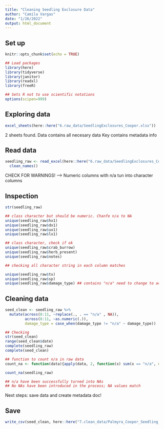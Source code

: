```yaml
---
title: "Cleaning Seedling Exclosure Data"
author: "Camila Vargas"
date: "1/26/2022"
output: html_document
---
```

## Set up

```r
knitr::opts_chunk$set(echo = TRUE)

## Load packages
library(here)
library(tidyverse)
library(janitor)
library(readxl)
library(freeR)

## Sets R not to use scientific notations
options(scipen=999) 

```

## Exploring data
```r

excel_sheets(here::here("6.raw_data/SeedlingExclosures_Cooper.xlsx"))

```

2 sheets found. 
Data contains all necesary data
Key contains metadata info

## Read data
```r
seedling_raw <- read_excel(here::here("6.raw_data/SeedlingExclosures_Cooper.xlsx"), sheet = "Data") %>% 
  clean_names()
```

CHECK FOR WARNINGS! --> Numeric columns with n/a tun into character columns


## Inspection
```r
str(seedling_raw)

## class character but should be numeric. Chanfe n/a to NA
unique(seedling_raw$hx1)
unique(seedling_raw$dx1)
unique(seedling_raw$ux1)
unique(seedling_raw$lx1)

## class character, check if ok
unique(seedling_raw$crab_burrow)
unique(seedling_raw$herb_present)
unique(seedling_raw$notes)

## checking all character string in each column matches

unique(seedling_raw$tx)
unique(seedling_raw$sp)
unique(seedling_raw$damage_type) ## contains "n/a" need to change to actual NAs
```


## Cleaning data
```r
seed_clean <- seedling_raw %>%
  mutate(across(8:11, ~replace(., . == "n/a" , NA)),
         across(8:11, ~as.numeric(.)),
         damage_type = case_when(damage_type != "n/a" ~ damage_type))

## Checking
str(seed_clean)
range(seed_clean$date)
complete(seedling_raw)
complete(seed_clean)

## function to count n/a in raw data
count_na <- function(data){apply(data, 2, function(x) sum(x == "n/a", na.rm = T))}

count_na(seedling_raw)

## n/a have been successfully turned into NAs
## No NAs have been introduced in the process; NA values match

```

Next steps:
save data and create metadata doc!

## Save

```r

write_csv(seed_clean, here::here("7.clean_data/Palmyra_Cooper_Seedling_Exclosures_2004_2005.csv"))

```

